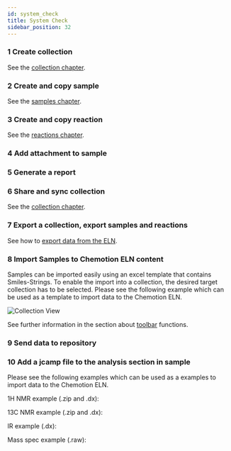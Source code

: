```yaml
---
id: system_check
title: System Check
sidebar_position: 32
---
```



### 1 Create collection

See the [collection chapter](../ui/collections#sorting-and-organizing).

### 2 Create and copy sample

See the [samples chapter](../ui/elements/samples#generation).

### 3 Create and copy reaction

See the [reactions chapter](../ui/elements/reactions#generation).

### 4 Add attachment to sample

### 5 Generate a report

### 6 Share and sync collection

See the [collection chapter](../ui/collections#shared-collections).

### 7 Export a collection, export samples and reactions

See how to [export data from the ELN](../ui/toolbar#exporting-data-from-the-eln).

### 8 Import Samples to Chemotion ELN content

Samples can be imported easily using an excel template that contains Smiles-Strings. To enable the import into a collection, the desired target collection has to be selected.
Please see the following example which can be used as a template to import data to the Chemotion ELN.

<p>
  <DownloadBtn
    files={["/chemotionsaurus/files/template_sample_import.xlsx"]}
    text={"Download XLSX Template here "}
  />
</p>

![Collection View](/img/import_samples.gif)

See further information in the section about [toolbar](../ui/toolbar) functions.

### 9 Send data to repository

### 10 Add a jcamp file to the analysis section in sample

Please see the following examples which can be used as a examples to import data to the Chemotion ELN.

<p>1H NMR example (.zip and .dx):</p>
<p>
  <DownloadBtn
    files={["/chemotionsaurus/files/SVS-957 F1_10.zip"]}
    text={"Download zip file"}
  />
  <DownloadBtn
    files={["/chemotionsaurus/files/SVS-957 F1_10.dx"]}
    text={"Download dx file"}
  />
</p>
<p>13C NMR example (.zip and .dx):</p>
<p>
  <DownloadBtn
    files={["/chemotionsaurus/files/SVS-969F1_12.zip"]}
    text={"Download zip file"}
  />
  <DownloadBtn
    files={["/chemotionsaurus/files/SVS-969F1_12.dx"]}
    text={"Download dx file"}
  />
</p>
<p>IR example (.dx): </p>
<p>
  <DownloadBtn
    files={["/chemotionsaurus/files/SVS-969F1 (1).dx"]}
    text={"Download dx file"}
  />
</p>
<p>Mass spec example (.raw):</p>
<p>
  <DownloadBtn
    files={["/chemotionsaurus/files/svs-969f1 (1).RAW"]}
    text={"Download RAW file"}
  />
  <DownloadBtn
    files={["/chemotionsaurus/files/svs-969f1.edit.jdx"]}
    text={"Download dx file"}
  />
</p>
